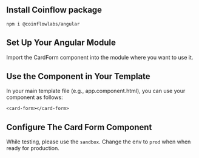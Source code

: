 
<Intro />

<ContentBlock filePath="card-form/package.json" highlight="21">

## Install Coinflow package

`npm i @coinflowlabs/angular`

</ContentBlock>


<ContentBlock filePath="card-form/src/app/app.module.tsx" highlight="1-13">

## Set Up Your Angular Module

Import the CardForm component into the module where you want to use it.

</ContentBlock>

<ContentBlock>

## Use the Component in Your Template

In your main template file (e.g., app.component.html), you can use your component as follows:

`<card-form></card-form>`

</ContentBlock>


<ContentBlock filePath="card-form/src/app/card-form/card-form.component.tsx" highlight="6-48">

## Configure The Card Form Component

While testing, please use the `sandbox`. Change the env to `prod` when when ready for production.

</ContentBlock>